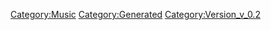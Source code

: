 {{Music
 |Name=ノーザンクロス
 |ID=18
 |Cov=18
 |Cd=6
 |Nam=18
 |Div=18
 |Ma=3
 |SerieId=2
 |SerieLogoId=2
 |WavId=18
 |VariationId=0
 |Dsc=18
 |Strt=10
 |ValkyrieBattle=1
 |ValkyrieIntro=1
 |ValkyrieIntroSky=1
 |DivaSolo=1
 |DivaMulti=1
 |Exp=3
 |OfficialName=ノーザンクロス
 |VocalName=シェリル・ノーム starring May'n
 |Description=作品：マクロスF<br /><br />歌手：シェリル・ノーム starring May'n<br /><br />作詞：岩里祐穂、Gabriela Robin<br />作曲：菅野よう子
 |StoryTitle=「今あるのは音楽と、そしてわたし」
 |StoryDesc=バジュラの襲撃にさらされるフロンティア船団。<br />終わりの見えない恐怖に人々の心は弱まる一方だった。<br /><br />絶望に暮れる人々。希望の象徴として扱われるランカ。<br />そんな中、シェリルは、自分の歌で絶望を照らしてみせると<br />決意する。彼女の歌声は、戦場に何をもたらすのか…？
 |BuyURL=https://recochoku.jp/song/S22001426/
 |BannerId=3
 |AnmStoreURL=https://anime.dmkt-sp.jp/animestore/ci_pc?workId=20494
}}
[[Category:Music]]
[[Category:Generated]]
[[Category:Version_v_0.2]]
